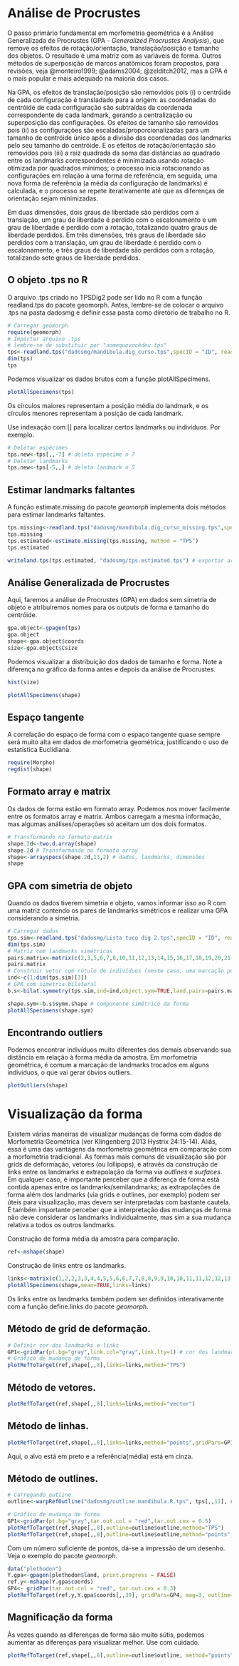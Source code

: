 # Análise de Procrustes

O passo primário fundamental em morfometria geométrica é a Análise Generalizada de Procrustes (GPA - *Generalized Procrustes Analysis*), que remove os efeitos de rotação/orientação, translação/posição e tamanho dos objetos. O resultado é uma matriz com as variáveis de forma. Outros métodos de superposição de marcos anatômicos foram propostos, para revisões, veja @monteiro1999; @adams2004; @zelditch2012, mas a GPA é o mais popular e mais adequado na maioria dos casos.

Na GPA, os efeitos de translação/posição são removidos pois (i) o centróide de cada configuração é transladado para a origem: as coordenadas do centróide de cada configuração são subtraídas da coordenada correspondente de cada landmark, gerando a centralização ou superposição das configurações. Os efeitos de tamanho são removidos pois (ii) as configurações são escaladas/proporcionalizadas para um tamanho de centróide único após a divisão das coordenadas dos landmarks pelo seu tamanho do centróide. E os efeitos de rotação/orientação são removidos pois (iii) a raiz quadrada da soma das distâncias ao quadrado entre os landmarks correspondentes é minimizada usando rotação otimizada por quadrados mínimos; o processo inicia rotacionando as configurações em relação à uma forma de referência, em seguida, uma nova forma de referência (a média da configuração de landmarks) é calculada, e o processo se repete iterativamente até que as diferenças de orientação sejam minimizadas.

Em duas dimensões, dois graus de liberdade são perdidos com a translação, um grau de liberdade é perdido com o escalonamento e um grau de liberdade é perdido com a rotação, totalizando quatro graus de liberdade perdidos. Em três dimensões, três graus de liberdade são perdidos com a translação, um grau de liberdade é perdido com o escalonamento, e três graus de liberdade são perdidos com a rotação, totalizando sete graus de liberdade perdidos.

## O objeto .tps no R

O arquivo .tps criado no TPSDig2 pode ser lido no R com a função readland.tps do pacote geomorph. Antes, lembre-se de colocar o arquivo .tps na pasta dadosmg e definir essa pasta como diretório de trabalho no R.

```r
# Carregar geomorph 
require(geomorph) 
# Importar arquivo .tps 
# lembre-se de substituir por "nomequevocêdeu.tps"
tps<-readland.tps("dadosmg/mandibula.dig_curso.tps",specID = "ID", readcurves = FALSE) 
dim(tps) 
tps
```

Podemos visualizar os dados brutos com a função plotAllSpecimens.

```r
plotAllSpecimens(tps)
```

Os círculos maiores representam a posição média do landmark, e os círculos menores representam a posição de cada landmark.

Use indexação com [] para localizar certos landmarks ou indivíduos. Por exemplo.

```r
# Deletar espécimes
tps.new<-tps[,,-7] # deleta espécime n 7
# Deletar landmarks
tps.new<-tps[-5,,] # deleta landmark n 5
```

## Estimar landmarks faltantes

A função estimate.missing do pacote *geomorph* implementa dois métodos para estimar landmarks faltantes.

```r
tps.missing<-readland.tps("dadosmg/mandibula.dig_curso_missing.tps",specID="ID",readcurves=FALSE)
tps.missing
tps.estimated<-estimate.missing(tps.missing, method = "TPS")
tps.estimated

writeland.tps(tps.estimated, "dadosmg/tps.estimated.tps") # exportar arquivo tps com landmarks estimados
```

## Análise Generalizada de Procrustes

Aqui, faremos a análise de Procrustes (GPA) em dados sem simetria de objeto e atribuiremos nomes para os outputs de forma e tamanho do centróide.

```r
gpa.object<-gpagen(tps)
gpa.object
shape<-gpa.object$coords
size<-gpa.object$Csize
```

Podemos visualizar a distribuição dos dados de tamanho e forma. Note a diferença no gráfico da forma antes e depois da análise de Procrustes.

```r
hist(size)
```

```r
plotAllSpecimens(shape)
```

## Espaço tangente

A correlação do espaço de forma com o espaço tangente quase sempre será muito alta em dados de morfometria geométrica, justificando o uso de estatística Euclidiana.

```r
require(Morpho)
regdist(shape)
```

## Formato array e matrix

Os dados de forma estão em formato array. Podemos nos mover facilmente entre os formatos array e matrix. Ambos carregam a mesma informação, mas algumas análises/operações só aceitam um dos dois formatos.

```r
# Transformando no formato matrix 
shape.2d<-two.d.array(shape) 
shape.2d # Transformando no formato array 
shape<-arrayspecs(shape.2d,13,2) # dados, landmarks, dimensões 
shape
```

## GPA com simetria de objeto

Quando os dados tiverem simetria e objeto, vamos informar isso ao R com uma matriz contendo os pares de landmarks simétricos e realizar uma GPA considerando a simetria.

```r
# Carregar dados
tps.sim<-readland.tps("dadosmg/Lista tuco dig 2.tps",specID = "ID", readcurves = FALSE)
dim(tps.sim)
# Matriz com landmarks simétricos
pairs.matrix<-matrix(c(2,3,5,6,7,8,10,11,12,13,14,15,16,17,18,19,20,21,23,24,25,26,27,28),nrow=12,ncol=2,byrow=T)
pairs.matrix
# Construir vetor com rótulo de indivíduos (neste caso, uma marcação por indivíduo)
ind<-c(1:dim(tps.sim)[3])
# GPA com simetria bilateral
b.s<-bilat.symmetry(tps.sim,ind=ind,object.sym=TRUE,land.pairs=pairs.matrix)

shape.sym<-b.s$symm.shape # componente simétrico da forma
plotAllSpecimens(shape.sym)
```

## Encontrando outliers

Podemos encontrar indivíduos muito diferentes dos demais observando sua distância em relação à forma média da amostra. Em morfometria geométrica, é comum a marcação de landmarks trocados em alguns indivíduos, o que vai gerar óbvios outliers.

```r
plotOutliers(shape)
```

# Visualização da forma

Existem várias maneiras de visualizar mudanças de forma com dados de Morfometria Geométrica (ver Klingenberg 2013 Hystrix 24:15-14). Aliás, essa é uma das vantagens da morfometria geométrica em comparação com a morfometria tradicional. As formas mais comuns de visualização são por grids de deformação, vetores (ou lollipops), e através da construção de links entre os landmarks e extrapolação da forma via *outlines* e *surfaces*. Em qualquer caso, é importante perceber que a diferença de forma está contida apenas entre os landmarks/semilandmarks; as extrapolações de forma além dos landmarks (via grids e outlines, por exemplo) podem ser úteis para visualização, mas devem ser interpretadas com bastante cautela. É também importante perceber que a interpretação das mudanças de forma não deve considerar os landmarks individualmente, mas sim a sua mudança relativa a todos os outros landmarks.

Construção de forma média da amostra para comparação.

```r
ref<-mshape(shape)
```

Construção de links entre os landmarks.

```r
links<-matrix(c(1,2,2,3,3,4,4,5,5,6,6,7,7,8,8,9,9,10,10,11,11,12,12,13,13,1),nrow=13,ncol=2,byrow=T)
plotAllSpecimens(shape,mean=TRUE,links=links)
```

Os links entre os landmarks também podem ser definidos interativamente com a função define.links do pacote *geomorph*.

## Método de grid de deformação.

```r
# Definir cor dos landmarks e links
GP1<-gridPar(pt.bg="gray",link.col="gray",link.lty=1) # cor dos landmarks e links
# Gráfico de mudança de forma
plotRefToTarget(ref,shape[,,8],links=links,method="TPS")
```

## Método de vetores.

```r
plotRefToTarget(ref,shape[,,8],links=links,method="vector")
```

## Método de linhas.

```r
plotRefToTarget(ref,shape[,,8],links=links,method="points",gridPars=GP1)
```

Aqui, o alvo está em preto e a referência(média) está em cinza.

## Método de outlines.

```r
# Carregando outline
outline<-warpRefOutline("dadosmg/outline.mandibula.R.tps", tps[,,11], ref)
```

```r
# Gráfico de mudança de forma
GP1<-gridPar(pt.bg="gray",tar.out.col = "red",tar.out.cex = 0.5)
plotRefToTarget(ref,shape[,,8],outline=outline$outline,method="TPS")
plotRefToTarget(ref,shape[,,8],outline=outline$outline,method="points",gridPars=GP1)
```

Com um número suficiente de pontos, dá-se a impressão de um desenho. Veja o exemplo do pacote *geomorph*.

```r
data("plethodon") 
Y.gpa<-gpagen(plethodon$land, print.progress = FALSE) 
ref.y<-mshape(Y.gpa$coords) 
GP4<- gridPar(tar.out.col = "red", tar.out.cex = 0.3)
plotRefToTarget(ref.y,Y.gpa$coords[,,39], gridPars=GP4, mag=3, outline=plethodon$outline, method="TPS")
```

## Magnificação da forma

Às vezes quando as diferenças de forma são muito sútis, podemos aumentar as diferenças para visualizar melhor. Use com cuidado.

```r
plotRefToTarget(ref,shape[,,8],outline=outline$outline, method="points",gridPars=GP1,mag=3)
```

\newpage
